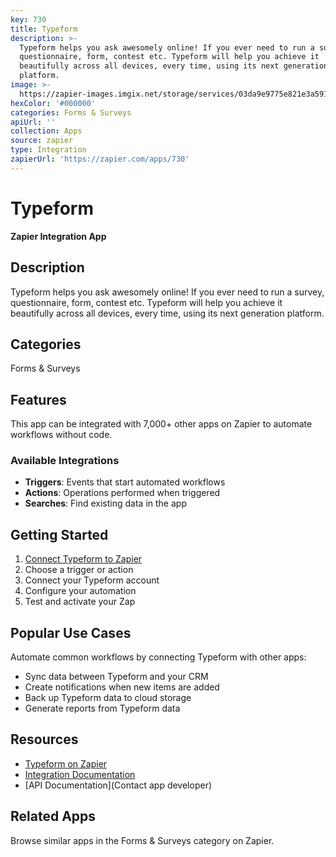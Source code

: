 ```yaml
---
key: 730
title: Typeform
description: >-
  Typeform helps you ask awesomely online! If you ever need to run a survey,
  questionnaire, form, contest etc. Typeform will help you achieve it
  beautifully across all devices, every time, using its next generation
  platform.
image: >-
  https://zapier-images.imgix.net/storage/services/03da9e9775e821e3a591e56c0b1e17b3.png?auto=format%2Ccompress&ixlib=python-3.0.0&q=50
hexColor: '#000000'
categories: Forms & Surveys
apiUrl: ''
collection: Apps
source: zapier
type: Integration
zapierUrl: 'https://zapier.com/apps/730'
---
```

# Typeform

**Zapier Integration App**

## Description

Typeform helps you ask awesomely online! If you ever need to run a survey, questionnaire, form, contest etc. Typeform will help you achieve it beautifully across all devices, every time, using its next generation platform.

## Categories

Forms & Surveys

## Features

This app can be integrated with 7,000+ other apps on Zapier to automate workflows without code.

### Available Integrations

- **Triggers**: Events that start automated workflows
- **Actions**: Operations performed when triggered
- **Searches**: Find existing data in the app

## Getting Started

1. [Connect Typeform to Zapier](https://zapier.com/apps/730)
2. Choose a trigger or action
3. Connect your Typeform account
4. Configure your automation
5. Test and activate your Zap

## Popular Use Cases

Automate common workflows by connecting Typeform with other apps:

- Sync data between Typeform and your CRM
- Create notifications when new items are added
- Back up Typeform data to cloud storage
- Generate reports from Typeform data

## Resources

- [Typeform on Zapier](https://zapier.com/apps/730)
- [Integration Documentation](https://zapier.com/apps/730/integrations)
- [API Documentation](Contact app developer)

## Related Apps

Browse similar apps in the Forms & Surveys category on Zapier.
